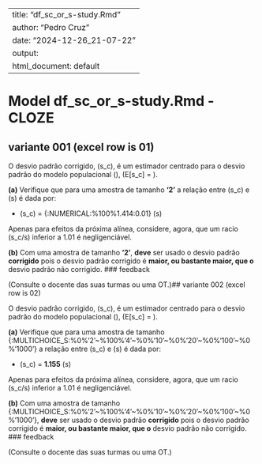 
---
title: "df_sc_or_s-study.Rmd"
author: "Pedro Cruz"
date: "2024-12-26_21-07-22"
output:
  html_document: default
---


# Model df_sc_or_s-study.Rmd - CLOZE

## variante 001 (excel row is 01)


O desvio padrão corrigido, \(s_c\), é um estimador centrado para o desvio padrão do modelo populacional \(\sigma\),  \(E[s_c] = \sigma\).

**(a)** Verifique que para uma amostra de tamanho **'2'** a relação entre \(s_c\) e \(s\) é dada por:

* \(s_c\) = {:NUMERICAL:%100%1.414:0.01} \(s\)

Apenas para efeitos da próxima alínea, considere, agora, que um racio \(s_c/s\) inferior a 1.01 é negligenciável.

**(b)** Com uma amostra de tamanho **'2'**, **deve** ser usado o desvio padrão **corrigido** pois o desvio padrão corrigido é **maior, ou bastante maior, que o** desvio padrão não corrigido.
### feedback

(Consulte o docente das suas turmas ou uma OT.)## variante 002 (excel row is 02)


O desvio padrão corrigido, \(s_c\), é um estimador centrado para o desvio padrão do modelo populacional \(\sigma\),  \(E[s_c] = \sigma\).

**(a)** Verifique que para uma amostra de tamanho {:MULTICHOICE_S:%0%'2'\~%100%'4'\~%0%'10'\~%0%'20'\~%0%'100'\~%0%'1000'} a relação entre \(s_c\) e \(s\) é dada por:

* \(s_c\) = **1.155** \(s\)

Apenas para efeitos da próxima alínea, considere, agora, que um racio \(s_c/s\) inferior a 1.01 é negligenciável.

**(b)** Com uma amostra de tamanho {:MULTICHOICE_S:%0%'2'\~%100%'4'\~%0%'10'\~%0%'20'\~%0%'100'\~%0%'1000'}, **deve** ser usado o desvio padrão **corrigido** pois o desvio padrão corrigido é **maior, ou bastante maior, que o** desvio padrão não corrigido.
### feedback

(Consulte o docente das suas turmas ou uma OT.)